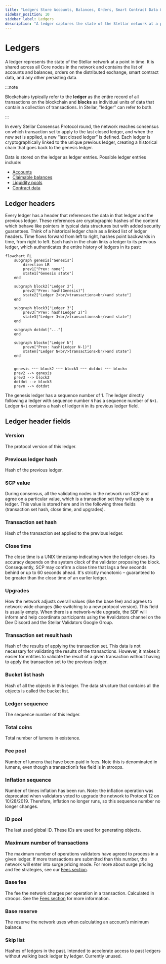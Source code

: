 ```yaml
---
title: "Ledgers Store Accounts, Balances, Orders, Smart Contract Data & More"
sidebar_position: 10
sidebar_label: Ledgers
description: "A ledger captures the state of the Stellar network at a point in time, storing accounts, balances, orders, smart contract data, and other persistent information."
---
```


# Ledgers

A ledger represents the state of the Stellar network at a point in time. It is shared across all Core nodes in the network and contains the list of accounts and balances, orders on the distributed exchange, smart contract data, and any other persisting data.

:::note

Blockchains typically refer to the **ledger** as the entire record of all transactions on the blockchain and **blocks** as individual units of data that contain a collection of transactions. In Stellar, "ledger" can refer to both.

:::

In every Stellar Consensus Protocol round, the network reaches consensus on which transaction set to apply to the last closed ledger, and when the new set is applied, a new “last closed ledger” is defined. Each ledger is cryptographically linked to the unique previous ledger, creating a historical chain that goes back to the genesis ledger.

Data is stored on the ledger as ledger entries. Possible ledger entries include:

- [Accounts](./accounts.mdx)
- [Claimable balances](../../../build/guides/transactions/claimable-balances.mdx)
- [Liquidity pools](../../fundamentals/liquidity-on-stellar-sdex-liquidity-pools.mdx)
- [Contract data](../../fundamentals/contract-development/storage/persisting-data.mdx#ledger-entries)

## Ledger headers

Every ledger has a header that references the data in that ledger and the previous ledger. These references are cryptographic hashes of the content which behave like pointers in typical data structures but with added security guarantees. Think of a historical ledger chain as a linked list of ledger headers. Time flows forward from left to right, hashes point backwards in time, from right to left. Each hash in the chain links a ledger to its previous ledger, which authenticates the entire history of ledgers in its past:

```mermaid
flowchart RL
    subgraph genesis["Genesis"]
        direction LR
        prev1["Prev: none"]
        state1["Genesis state"]
    end

    subgraph block2["Ledger 2"]
        prev2["Prev: hash(Genesis)"]
        state2["Ledger 2<br/>transactions<br/>and state"]
    end

    subgraph block3["Ledger 3"]
        prev3["Prev: hash(Ledger 2)"]
        state3["Ledger 3<br/>transactions<br/>and state"]
    end

    subgraph dotdot["..."]
    end

    subgraph blockn["Ledger N"]
        prevn["Prev: hash(Ledger N-1)"]
        staten["Ledger N<br/>transactions<br/>and state"]
    end


    genesis ~~~ block2 ~~~ block3 ~~~ dotdot ~~~ blockn
    prev2 --> genesis
    prev3 --> block2
    dotdot --> block3
    prevn --> dotdot

```

The genesis ledger has a sequence number of 1. The ledger directly following a ledger with sequence number `N` has a sequence number of `N+1`. Ledger `N+1` contains a hash of ledger `N` in its previous ledger field.

## Ledger header fields

### Version

The protocol version of this ledger.

### Previous ledger hash

Hash of the previous ledger.

### SCP value

During consensus, all the validating nodes in the network run SCP and agree on a particular value, which is a transaction set they will apply to a ledger. This value is stored here and in the following three fields (transaction set hash, close time, and upgrades).

### Transaction set hash

Hash of the transaction set applied to the previous ledger.

### Close time

The close time is a UNIX timestamp indicating when the ledger closes. Its accuracy depends on the system clock of the validator proposing the block. Consequently, SCP may confirm a close time that lags a few seconds behind or up to 60 seconds ahead. It's strictly monotonic – guaranteed to be greater than the close time of an earlier ledger.

### Upgrades

How the network adjusts overall values (like the base fee) and agrees to network-wide changes (like switching to a new protocol version). This field is usually empty. When there is a network-wide upgrade, the SDF will inform and help coordinate participants using the #validators channel on the Dev Discord and the Stellar Validators Google Group.

### Transaction set result hash

Hash of the results of applying the transaction set. This data is not necessary for validating the results of the transactions. However, it makes it easier for entities to validate the result of a given transaction without having to apply the transaction set to the previous ledger.

### Bucket list hash

Hash of all the objects in this ledger. The data structure that contains all the objects is called the bucket list.

### Ledger sequence

The sequence number of this ledger.

### Total coins

Total number of lumens in existence.

### Fee pool

Number of lumens that have been paid in fees. Note this is denominated in lumens, even though a transaction’s fee field is in stroops.

### Inflation sequence

Number of times inflation has been run. Note: the inflation operation was deprecated when validators voted to upgrade the network to Protocol 12 on 10/28/2019. Therefore, inflation no longer runs, so this sequence number no longer changes.

### ID pool

The last used global ID. These IDs are used for generating objects.

### Maximum number of transactions

The maximum number of operations validators have agreed to process in a given ledger. If more transactions are submitted than this number, the network will enter into surge pricing mode. For more about surge pricing and fee strategies, see our [Fees section](../../fundamentals/fees-resource-limits-metering.mdx).

### Base fee

The fee the network charges per operation in a transaction. Calculated in stroops. See the [Fees section](../../fundamentals/fees-resource-limits-metering.mdx) for more information.

### Base reserve

The reserve the network uses when calculating an account’s minimum balance.

### Skip list

Hashes of ledgers in the past. Intended to accelerate access to past ledgers without walking back ledger by ledger. Currently unused.
